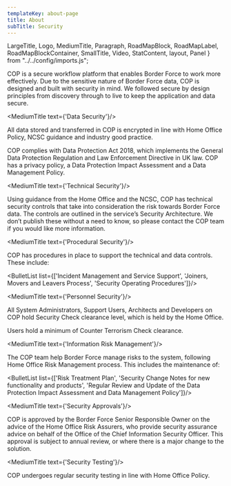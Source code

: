 ```yaml
---
templateKey: about-page
title: About
subTitle: Security
---
```

LargeTitle, Logo, MediumTitle, Paragraph, RoadMapBlock, RoadMapLabel, RoadMapBlockContainer, SmallTitle, Video, StatContent, layout, Panel } from "../../config/imports.js";


COP is a secure workflow platform that enables Border Force to work more effectively. Due to the sensitive nature of Border Force data, COP is designed and built with security in mind. We followed secure by design principles from discovery through to live to keep the application and data secure.

<MediumTitle text={'Data Security'}/>

All data stored and transferred in COP is encrypted in line with Home Office Policy, NCSC guidance and industry good practice.

COP complies with Data Protection Act 2018, which implements the General Data Protection Regulation and Law Enforcement Directive in UK law. COP has a privacy policy, a Data Protection Impact Assessment and a Data Management Policy.

<MediumTitle text={'Technical Security'}/>

Using guidance from the Home Office and the NCSC, COP has technical security controls that take into consideration the risk towards Border Force data. The controls are outlined in the service’s Security Architecture. We don’t publish these without a need to know, so please contact the COP team if you would like more information.

<MediumTitle text={'Procedural Security'}/>

COP has procedures in place to support the technical and data controls. These include:

<BulletList list={['Incident Management and Service Support', 'Joiners, Movers and Leavers Process', 'Security Operating Procedures']}/>

<MediumTitle text={'Personnel Security'}/>

All System Administrators, Support Users, Architects and Developers on COP hold Security Check clearance level, which is held by the Home Office.

Users hold a minimum of Counter Terrorism Check clearance.

<MediumTitle text={'Information Risk Management'}/>

The COP team help Border Force manage risks to the system, following Home Office Risk Management process. This includes the maintenance of:

<BulletList list={['Risk Treatment Plan', 'Security Change Notes for new functionality and products', 'Regular Review and Update of the Data Protection Impact Assessment and Data Management Policy']}/>

<MediumTitle text={'Security Approvals'}/>

COP is approved by the Border Force Senior Responsible Owner on the advice of the Home Office Risk Assurers, who provide security assurance advice on behalf of the Office of the Chief Information Security Officer. This approval is subject to annual review, or where there is a major change to the solution.

<MediumTitle text={'Security Testing'}/>

COP undergoes regular security testing in line with Home Office Policy.



